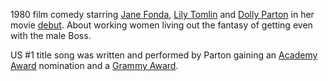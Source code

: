 1980 film comedy starring [[Jane Fonda]], [[Lily Tomlin]] and [[Dolly Parton]] in her movie [[debut]]. About working women living out the fantasy of getting even with the male Boss.

US #1 title song was written and performed by Parton gaining an [[Academy Award]] nomination and a [[Grammy Award]].